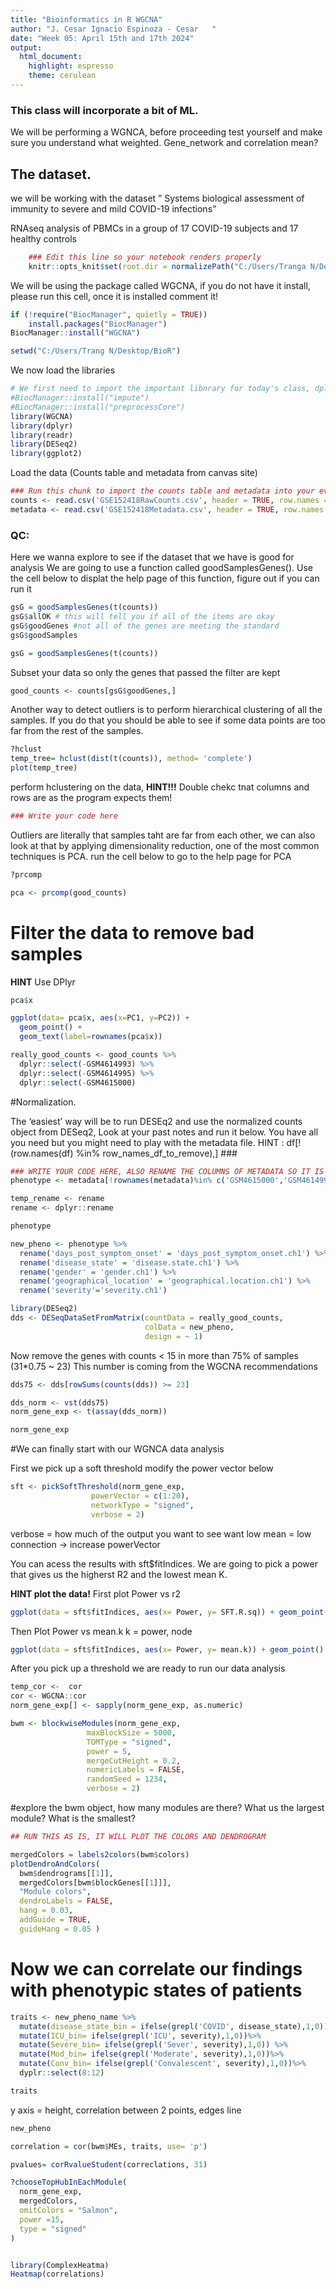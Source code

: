 ---
title: "Bioinformatics in R WGCNA"
author: "J. Cesar Ignacio Espinoza - Cesar   "
date: "Week 05: April 15th and 17th 2024"
output: 
  html_document: 
    highlight: espresso
    theme: cerulean
---

### This class will incorporate a bit of ML.

We will be performing a WGNCA, before proceeding test yourself and make sure you understand what weighted. Gene_network and correlation mean?


## The dataset.  
 we will be working with the dataset "	Systems biological assessment of immunity to severe and mild COVID-19 infections" 
 
RNAseq analysis of PBMCs in a group of 17 COVID-19 subjects and 17 healthy controls


```{r setup}
    ### Edit this line so your notebook renders properly
    knitr::opts_knit$set(root.dir = normalizePath("C:/Users/Tranga N/Desktop/BioR")) 
```
We will be using the package called WGCNA, if you do not have it install, please run this cell, once it is installed comment it!
```{r}
if (!require("BiocManager", quietly = TRUE))
    install.packages("BiocManager")
BiocManager::install("WGCNA")
```

```{r}
setwd("C:/Users/Trang N/Desktop/BioR")
```

We now load the libraries
```{r message=FALSE, warning=FALSE, paged.print=FALSE, results="hide"}
# We first need to import the important libnrary for today's class, dplyr
#BiocManager::install("impute")
#BiocManager::install("preprocessCore")
library(WGCNA)
library(dplyr)
library(readr)
library(DESeq2)
library(ggplot2)
```

Load the data (Counts table and metadata from canvas site)

```{r}
### Run this chunk to import the counts table and metadata into your evironment.
counts <- read.csv('GSE152418RawCounts.csv', header = TRUE, row.names = 1)
metadata <- read.csv('GSE152418Metadata.csv', header = TRUE, row.names = 1)

```

### QC:
Here we wanna explore to see if the dataset that we have is good for analysis
We are going to use a function called goodSamplesGenes(). Use the cell below to displat the help page of this function, figure out if you can run it

```{r}
gsG = goodSamplesGenes(t(counts))
gsG$allOK # this will tell you if all of the items are okay 
gsG$goodGenes #not all of the genes are meeting the standard
gsG$goodSamples

```


```{r}
gsG = goodSamplesGenes(t(counts))
```

Subset your data so only the genes that passed the filter are kept

```{r}
good_counts <- counts[gsG$goodGenes,]

```

Another way to detect outliers is to perform hierarchical clustering of all the samples. If you do that you should be able to see if some data points are too far from the rest of the samples.

```{r}
?hclust
temp_tree= hclust(dist(t(counts)), method= 'complete')
plot(temp_tree)
```

perform hclustering on the data, **HINT!!!** Double chekc tnat columns and rows are as the program expects them!

```{r}
### Write your code here

```

Outliers are literally that samples taht are far from each other, we can also look at that by applying dimensionality reduction, one of the most common techniques is PCA. run the cell below to go to the help page for PCA

```{r}
?prcomp
```


```{r}
pca <- prcomp(good_counts)
```

# Filter the data to remove bad samples
**HINT** Use DPlyr

```{r}
pca$x
```

```{r}
ggplot(data= pca$x, aes(x=PC1, y=PC2)) +
  geom_point() +
  geom_text(label=rownames(pca$x))
```
```{r}
really_good_counts <- good_counts %>%
  dplyr::select(-GSM4614993) %>%
  dplyr::select(-GSM4614995) %>%
  dplyr::select(-GSM4615000) 
```
#Normalization. 

The 'easiest' way will be to run DESEq2 and use the normalized counts object from DESeq2, Look at your past notes and run it below. You have all you need but you might need to play with the metadata file.
HINT : df[!(row.names(df) %in% row_names_df_to_remove),] ### 

```{r}
### WRITE YOUR CODE HERE, ALSO RENAME THE COLUMNS OF METADATA SO IT IS EASIER TO READ, REMOVE 'DOTS' 
phenotype <- metadata[!rownames(metadata)%in% c('GSM4615000','GSM4614995','GSM4614993'),]

temp_rename <- rename
rename <- dplyr::rename

phenotype

```

```{r}
new_pheno <- phenotype %>%
  rename('days_post_symptom_onset' = 'days_post_symptom_onset.ch1') %>%
  rename('disease_state' = 'disease.state.ch1') %>%
  rename('gender' = 'gender.ch1') %>%
  rename('geographical_location' = 'geographical.location.ch1') %>%
  rename('severity'='severity.ch1')

```

```{r}
library(DESeq2)
dds <- DESeqDataSetFromMatrix(countData = really_good_counts, 
                              colData = new_pheno,
                              design = ~ 1)

```

 Now remove the genes with counts < 15 in more than 75% of samples (31*0.75 ~ 23)
This number is coming from the WGCNA recommendations

```{r}
dds75 <- dds[rowSums(counts(dds)) >= 23]

``` 

```{r}
dds_norm <- vst(dds75)
norm_gene_exp <- t(assay(dds_norm))

```

```{r}
norm_gene_exp 
```

#We can finally start with our WGNCA data analysis

First we pick up a soft threshold modify the power vector below 

```{r}
sft <- pickSoftThreshold(norm_gene_exp, 
                  powerVector = c(1:20), 
                  networkType = "signed", 
                  verbose = 2)
```
verbose = how much of the output you want to see
want low mean = low connection -> increase powerVector

You can acess the results with sft$fitIndices. We are going to pick a power that gives us the higherst R2 and the lowest mean K. 

**HINT plot the data!** First plot Power vs r2
```{r}
ggplot(data = sft$fitIndices, aes(x= Power, y= SFT.R.sq)) + geom_point()

```


Then Plot Power vs mean.k
k = power, node
```{r}
ggplot(data = sft$fitIndices, aes(x= Power, y= mean.k)) + geom_point()
```
After you pick up a threshold we are ready to run our data analysis


```{r}
temp_cor <-  cor
cor <- WGCNA::cor
norm_gene_exp[] <- sapply(norm_gene_exp, as.numeric)

bwm <- blockwiseModules(norm_gene_exp, 
                 maxBlockSize = 5000,
                 TOMType = "signed",
                 power = 5, 
                 mergeCutHeight = 0.2, 
                 numericLabels = FALSE, 
                 randomSeed = 1234, 
                 verbose = 2)
```

#explore the bwm object, 
how many modules are there? 
What us the largest module?
What is the smallest?

```{r}
## RUN THIS AS IS, IT WILL PLOT THE COLORS AND DENDROGRAM

mergedColors = labels2colors(bwm$colors)
plotDendroAndColors(
  bwm$dendrograms[[1]],
  mergedColors[bwm$blockGenes[[1]]],
  "Module colors",
  dendroLabels = FALSE,
  hang = 0.03,
  addGuide = TRUE,
  guideHang = 0.05 )
```
# Now we can correlate our findings with phenotypic states of patients

```{r}
traits <- new_pheno_name %>%
  mutate(disease_state_bin = ifelse(grepl('COVID', disease_state),1,0))%>%
  mutate(ICU_bin= ifelse(grepl('ICU', severity),1,0))%>%
  mutate(Severe_bin= ifelse(grepl('Sever', severity),1,0)) %>%
  mutate(Mod_bin= ifelse(grepl('Moderate', severity),1,0))%>%
  mutate(Conv_bin= ifelse(grepl('Convalescent', severity),1,0))%>%
  dyplr::select(8:12)

traits
```
y axis = height, correlation between 2 points, edges line 
```{r}
new_pheno
```

```{r}
correlation = cor(bwm$MEs, traits, use= 'p')
```


```{r}
pvalues= corRvalueStudent(correclations, 31)
```

```{r}
?chooseTopHubInEachModule(
  norm_gene_exp,
  mergedColors,
  omitColors = "Salmon",
  power =15,
  type = "signed"
)
```

```{r}

```

```{r}
library(ComplexHeatma)
Heatmap(correlations)
```


